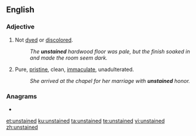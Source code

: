==English==

===Adjective===
{{en-adj|-}}

# Not [[dyed]] or [[discolored]].
#: ''The '''unstained''' hardwood floor was pale, but the finish soaked in and made the room seem dark.''
# Pure, [[pristine]], clean, [[immaculate]], unadulterated.
#: ''She arrived at the chapel for her marriage with '''unstained''' honor.''

===Anagrams===
* {{l|en|inundates}}

[[et:unstained]]
[[ku:unstained]]
[[ta:unstained]]
[[te:unstained]]
[[vi:unstained]]
[[zh:unstained]]